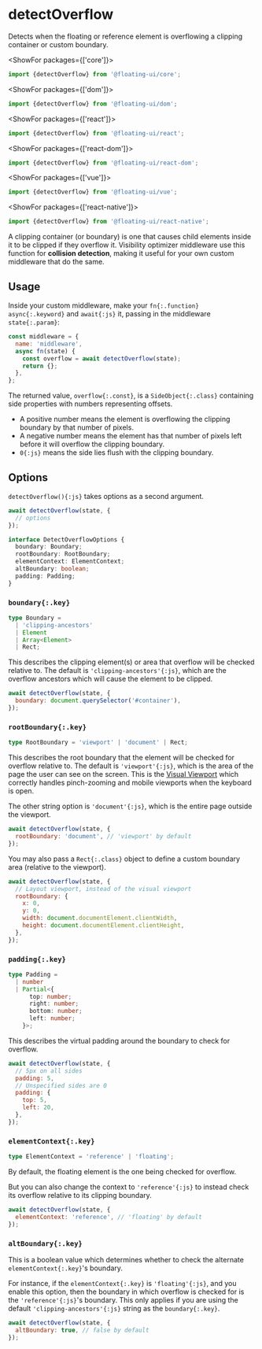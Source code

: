 <PageCard>

# detectOverflow

Detects when the floating or reference element is overflowing a
clipping container or custom boundary.

<ShowFor packages={['core']}>

```js
import {detectOverflow} from '@floating-ui/core';
```

</ShowFor>

<ShowFor packages={['dom']}>

```js
import {detectOverflow} from '@floating-ui/dom';
```

</ShowFor>

<ShowFor packages={['react']}>

```js
import {detectOverflow} from '@floating-ui/react';
```

</ShowFor>

<ShowFor packages={['react-dom']}>

```js
import {detectOverflow} from '@floating-ui/react-dom';
```

</ShowFor>

<ShowFor packages={['vue']}>

```js
import {detectOverflow} from '@floating-ui/vue';
```

</ShowFor>

<ShowFor packages={['react-native']}>

```js
import {detectOverflow} from '@floating-ui/react-native';
```

</ShowFor>

</PageCard>

A clipping container (or boundary) is one that causes child
elements inside it to be clipped if they overflow it. Visibility
optimizer middleware use this function for **collision
detection**, making it useful for your own custom middleware that
do the same.

## Usage

Inside your custom middleware, make your `fn{:.function}`
`async{:.keyword}` and `await{:js}` it, passing in the middleware
`state{:.param}`:

```js
const middleware = {
  name: 'middleware',
  async fn(state) {
    const overflow = await detectOverflow(state);
    return {};
  },
};
```

The returned value, `overflow{:.const}`, is a
`SideObject{:.class}` containing side properties with numbers
representing offsets.

- A positive number means the element is overflowing the clipping
  boundary by that number of pixels.
- A negative number means the element has that number of pixels
  left before it will overflow the clipping boundary.
- `0{:js}` means the side lies flush with the clipping boundary.

## Options

`detectOverflow(){:js}` takes options as a second argument.

```js
await detectOverflow(state, {
  // options
});
```

```ts
interface DetectOverflowOptions {
  boundary: Boundary;
  rootBoundary: RootBoundary;
  elementContext: ElementContext;
  altBoundary: boolean;
  padding: Padding;
}
```

### `boundary{:.key}`

```ts
type Boundary =
  | 'clipping-ancestors'
  | Element
  | Array<Element>
  | Rect;
```

This describes the clipping element(s) or area that overflow will
be checked relative to. The default is
`'clipping-ancestors'{:js}`, which are the overflow ancestors
which will cause the element to be clipped.

```js
await detectOverflow(state, {
  boundary: document.querySelector('#container'),
});
```

### `rootBoundary{:.key}`

```ts
type RootBoundary = 'viewport' | 'document' | Rect;
```

This describes the root boundary that the element will be checked
for overflow relative to. The default is `'viewport'{:js}`, which
is the area of the page the user can see on the screen. This is
the
[Visual Viewport](https://developer.mozilla.org/en-US/docs/Web/API/Visual_Viewport_API)
which correctly handles pinch-zooming and mobile viewports when
the keyboard is open.

The other string option is `'document'{:js}`, which is the entire
page outside the viewport.

```js
await detectOverflow(state, {
  rootBoundary: 'document', // 'viewport' by default
});
```

You may also pass a `Rect{:.class}` object to define a custom
boundary area (relative to the viewport).

```js
await detectOverflow(state, {
  // Layout viewport, instead of the visual viewport
  rootBoundary: {
    x: 0,
    y: 0,
    width: document.documentElement.clientWidth,
    height: document.documentElement.clientHeight,
  },
});
```

### `padding{:.key}`

```ts
type Padding =
  | number
  | Partial<{
      top: number;
      right: number;
      bottom: number;
      left: number;
    }>;
```

This describes the virtual padding around the boundary to check
for overflow.

```js
await detectOverflow(state, {
  // 5px on all sides
  padding: 5,
  // Unspecified sides are 0
  padding: {
    top: 5,
    left: 20,
  },
});
```

### `elementContext{:.key}`

```ts
type ElementContext = 'reference' | 'floating';
```

By default, the floating element is the one being checked for
overflow.

But you can also change the context to `'reference'{:js}` to
instead check its overflow relative to its clipping boundary.

```js
await detectOverflow(state, {
  elementContext: 'reference', // 'floating' by default
});
```

### `altBoundary{:.key}`

This is a boolean value which determines whether to check the
alternate `elementContext{:.key}`'s boundary.

For instance, if the `elementContext{:.key}` is
`'floating'{:js}`, and you enable this option, then the boundary
in which overflow is checked for is the `'reference'{:js}`'s
boundary. This only applies if you are using the default
`'clipping-ancestors'{:js}` string as the `boundary{:.key}`.

```js
await detectOverflow(state, {
  altBoundary: true, // false by default
});
```
